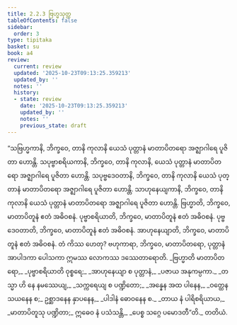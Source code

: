 ```yaml
---
title: 2.2.3 ဗြဟ္မသုတ္တ
tableOfContents: false
sidebar:
  order: 3
type: tipitaka
basket: su
book: a4
review:
  current: review
  updated: '2025-10-23T09:13:25.359213'
  updated_by: ''
  notes: ''
  history:
  - state: review
    date: '2025-10-23T09:13:25.359213'
    updated_by: ''
    notes: ''
    previous_state: draft
---
```



<ReviewStatus review={frontmatter.review} showDetails={true} />

<HypothesisAnnotation frontmatter={frontmatter} />

<DynamicBreadcrumb />

<Division number="63" book="a4" e="ch" v="15" p="381">

<Paragraph number="469" book="a4">
“သဗြဟ္မကာနိ, ဘိက္ခဝေ, တာနိ ကုလာနိ ယေသံ ပုတ္တာနံ မာတာပိတရော အဇ္ဈာဂါရေ ပူဇိတာ ဟောန္တိ. သပုဗ္ဗာစရိယကာနိ, ဘိက္ခဝေ, တာနိ ကုလာနိ, ယေသံ ပုတ္တာနံ မာတာပိတရော အဇ္ဈာဂါရေ ပူဇိတာ ဟောန္တိ. သပုဗ္ဗဒေဝတာနိ, ဘိက္ခဝေ, တာနိ ကုလာနိ ယေသံ ပုတ္တာနံ မာတာပိတရော အဇ္ဈာဂါရေ ပူဇိတာ ဟောန္တိ. သာဟုနေယျကာနိ, ဘိက္ခဝေ, တာနိ ကုလာနိ ယေသံ ပုတ္တာနံ မာတာပိတရော အဇ္ဈာဂါရေ ပူဇိတာ ဟောန္တိ.
</Paragraph>

<Paragraph number="470" book="a4">
ဗြဟ္မာတိ, ဘိက္ခဝေ, မာတာပိတူနံ ဧတံ အဓိဝစနံ. ပုဗ္ဗာစရိယာတိ, ဘိက္ခဝေ, မာတာပိတူနံ ဧတံ အဓိဝစနံ. ပုဗ္ဗဒေဝတာတိ, ဘိက္ခဝေ, မာတာပိတူနံ ဧတံ အဓိဝစနံ. အာဟုနေယျာတိ, ဘိက္ခဝေ, မာတာပိတူနံ ဧတံ အဓိဝစနံ. တံ ကိဿ ဟေတု? ဗဟုကာရာ, ဘိက္ခဝေ, မာတာပိတရော, ပုတ္တာနံ အာပါဒကာ ပေါသကာ ဣမဿ လောကဿ ဒဿေတာရောတိ.
</Paragraph>

<Paragraph number="471" type="verses" book="a4">
_ဗြဟ္မာတိ မာတာပိတရော,_  
_ပုဗ္ဗာစရိယာတိ ဝုစ္စရေ;_  
_အာဟုနေယျာ စ ပုတ္တာနံ,_  
_ပဇာယ အနုကမ္ပကာ._  

</Paragraph>

<Paragraph number="472" type="verses" book="a4">
_တသ္မာ ဟိ နေ နမဿေယျ,_  
_သက္ကရေယျ စ ပဏ္ဍိတော;_  
_အန္နေန အထ ပါနေန,_  
_ဝတ္ထေန သယနေန စ;_  
ဥစ္ဆာဒနေန နှာပနေန,_  
_ပါဒါနံ ဓောဝနေန စ._  

</Paragraph>

<Paragraph number="473" type="verses" book="a4">
_တာယ နံ ပါရိစရိယာယ,_  
_မာတာပိတူသု ပဏ္ဍိတာ;_  
ဣဓေဝ နံ ပသံသန္တိ,_  
_ပေစ္စ သဂ္ဂေ ပမောဒတီ”တိ._  


</Paragraph>
</Division>

<Paragraph number="474" type="center" book="a4">
တတိယံ.
</Paragraph>